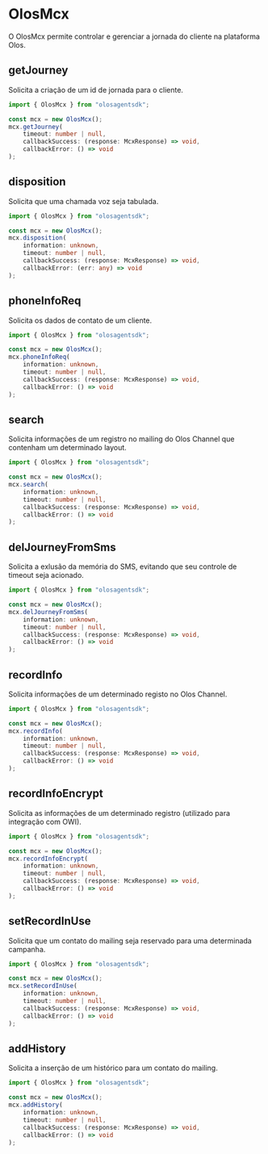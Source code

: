 # OlosMcx

O OlosMcx permite controlar e gerenciar a jornada do cliente na plataforma Olos.

## getJourney

Solicita a criação de um id de jornada para o cliente.

```ts copy
import { OlosMcx } from "olosagentsdk";

const mcx = new OlosMcx();
mcx.getJourney(
    timeout: number | null,
    callbackSuccess: (response: McxResponse) => void,
    callbackError: () => void
);
```

## disposition

Solicita que uma chamada voz seja tabulada.

```ts copy
import { OlosMcx } from "olosagentsdk";

const mcx = new OlosMcx();
mcx.disposition(
    information: unknown,
    timeout: number | null,
    callbackSuccess: (response: McxResponse) => void,
    callbackError: (err: any) => void
);
```

## phoneInfoReq

Solicita os dados de contato de um cliente.

```ts copy
import { OlosMcx } from "olosagentsdk";

const mcx = new OlosMcx();
mcx.phoneInfoReq(
    information: unknown,
    timeout: number | null,
    callbackSuccess: (response: McxResponse) => void,
    callbackError: () => void
);
```

## search

Solicita informações de um registro no mailing do Olos Channel que contenham um determinado layout.

```ts copy
import { OlosMcx } from "olosagentsdk";

const mcx = new OlosMcx();
mcx.search(
    information: unknown,
    timeout: number | null,
    callbackSuccess: (response: McxResponse) => void,
    callbackError: () => void
);
```

## delJourneyFromSms

Solicita a exlusão da memória do SMS, evitando que seu controle de timeout seja acionado.

```ts copy
import { OlosMcx } from "olosagentsdk";

const mcx = new OlosMcx();
mcx.delJourneyFromSms(
    information: unknown,
    timeout: number | null,
    callbackSuccess: (response: McxResponse) => void,
    callbackError: () => void
);
```

## recordInfo

Solicita informações de um determinado registo no Olos Channel.

```ts copy
import { OlosMcx } from "olosagentsdk";

const mcx = new OlosMcx();
mcx.recordInfo(
    information: unknown,
    timeout: number | null,
    callbackSuccess: (response: McxResponse) => void,
    callbackError: () => void
);
```

## recordInfoEncrypt

Solicita as informações de um determinado registro (utilizado para integração com OWI).

```ts copy
import { OlosMcx } from "olosagentsdk";

const mcx = new OlosMcx();
mcx.recordInfoEncrypt(
    information: unknown,
    timeout: number | null,
    callbackSuccess: (response: McxResponse) => void,
    callbackError: () => void
);
```

## setRecordInUse

Solicita que um contato do mailing seja reservado para uma determinada campanha.

```ts copy
import { OlosMcx } from "olosagentsdk";

const mcx = new OlosMcx();
mcx.setRecordInUse(
    information: unknown,
    timeout: number | null,
    callbackSuccess: (response: McxResponse) => void,
    callbackError: () => void
);
```

## addHistory

Solicita a inserção de um histórico para um contato do mailing.

```ts copy
import { OlosMcx } from "olosagentsdk";

const mcx = new OlosMcx();
mcx.addHistory(
    information: unknown,
    timeout: number | null,
    callbackSuccess: (response: McxResponse) => void,
    callbackError: () => void
);
```
